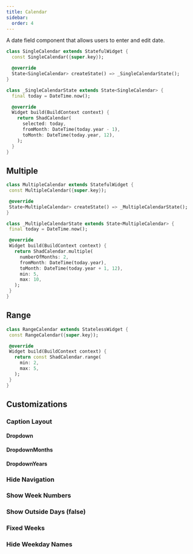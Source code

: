 ```yaml
---
title: Calendar
sidebar:
  order: 4
---
```



A date field component that allows users to enter and edit date.

<Preview src="https://shadcn-ui-playground.pages.dev/calendar?style=single" minHeight="450px">

```dart
class SingleCalendar extends StatefulWidget {
  const SingleCalendar({super.key});

  @override
  State<SingleCalendar> createState() => _SingleCalendarState();
}

class _SingleCalendarState extends State<SingleCalendar> {
  final today = DateTime.now();

  @override
  Widget build(BuildContext context) {
    return ShadCalendar(
      selected: today,
      fromMonth: DateTime(today.year - 1),
      toMonth: DateTime(today.year, 12),
    );
  }
}
```

</Preview>

## Multiple

<Preview src="https://shadcn-ui-playground.pages.dev/calendar?style=multiple" minHeight="450px">

```dart
class MultipleCalendar extends StatefulWidget {
 const MultipleCalendar({super.key});

 @override
 State<MultipleCalendar> createState() => _MultipleCalendarState();
}

class _MultipleCalendarState extends State<MultipleCalendar> {
 final today = DateTime.now();

 @override
 Widget build(BuildContext context) {
   return ShadCalendar.multiple(
     numberOfMonths: 2,
     fromMonth: DateTime(today.year),
     toMonth: DateTime(today.year + 1, 12),
     min: 5,
     max: 10,
   );
 }
}
```

</Preview>

## Range

<Preview src="https://shadcn-ui-playground.pages.dev/calendar?style=range" minHeight="450px">

```dart
class RangeCalendar extends StatelessWidget {
 const RangeCalendar({super.key});

 @override
 Widget build(BuildContext context) {
   return const ShadCalendar.range(
     min: 2,
     max: 5,
   );
 }
}
```

</Preview>

## Customizations

### Caption Layout

#### Dropdown

<Preview
  src="https://shadcn-ui-playground.pages.dev/calendar?captionLayout=dropdown"
  minHeight="500px"
/>

#### DropdownMonths

<Preview
  src="https://shadcn-ui-playground.pages.dev/calendar?captionLayout=dropdownMonths"
  minHeight="500px"
/>

#### DropdownYears

<Preview
  src="https://shadcn-ui-playground.pages.dev/calendar?captionLayout=dropdownYears"
  minHeight="450px"
/>

### Hide Navigation

<Preview
  src="https://shadcn-ui-playground.pages.dev/calendar?hideNavigation"
  minHeight="450px"
/>

### Show Week Numbers

<Preview
  src="https://shadcn-ui-playground.pages.dev/calendar?showWeekNumbers"
  minHeight="450px"
/>

### Show Outside Days (false)

<Preview
  src="https://shadcn-ui-playground.pages.dev/calendar?showOutsideDays=0"
  minHeight="450px"
/>

### Fixed Weeks

<Preview
  src="https://shadcn-ui-playground.pages.dev/calendar?fixedWeeks"
  minHeight="450px"
/>

### Hide Weekday Names

<Preview
  src="https://shadcn-ui-playground.pages.dev/calendar?hideWeekdayNames"
  minHeight="450px"
/>

